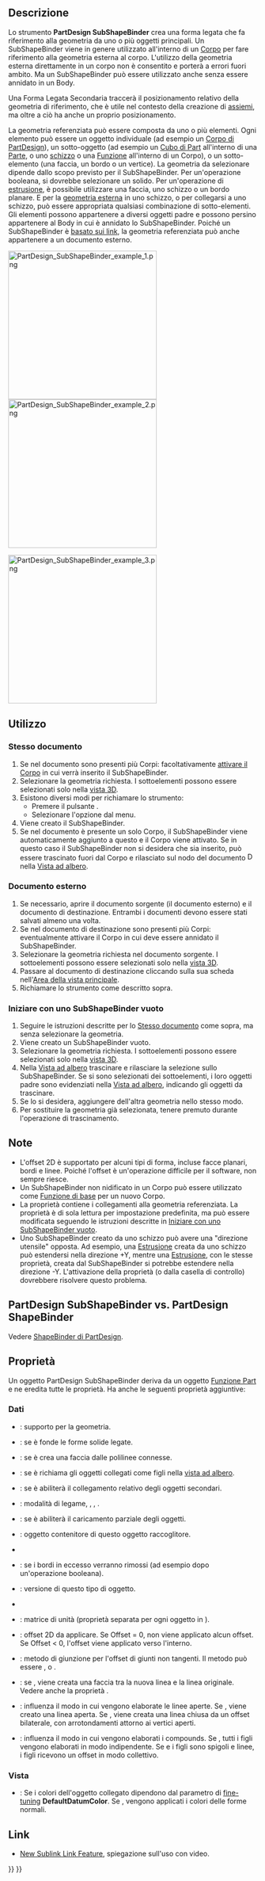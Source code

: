 <languages/>

{{Docnav/it
|[[PartDesign_ShapeBinder/it|Creare una forma legata]]
|[[PartDesign_Clone/it|Creare un clone]]
|[[PartDesign_Workbench/it|PartDesign]]
|IconL=PartDesign_ShapeBinder.svg
|IconR=PartDesign_Clone.svg
|IconC=Workbench_PartDesign.svg
}}

{{GuiCommand/it
|Name=PartDesign SubShapeBinder
|Name/it=Crea un riferimento di forma per i(l) sotto oggetti(o)
|Workbenches=[[PartDesign_Workbench/it|PartDesign]]
|MenuLocation=Part Design → Crea un riferimento di forma per i(l) sotto oggetti(o)
|Version=0.19
|SeeAlso=[[PartDesign_Clone/it|Creare un clone]]
}}

<span id="Description"></span>
==Descrizione==

Lo strumento '''PartDesign SubShapeBinder''' crea una forma legata che fa riferimento alla geometria da uno o più oggetti principali. Un SubShapeBinder viene in genere utilizzato all'interno di un [[PartDesign_Body/it|Corpo]] per fare riferimento alla geometria esterna al corpo. L'utilizzo della geometria esterna direttamente in un corpo non è consentito e porterà a errori fuori ambito. Ma un SubShapeBinder può essere utilizzato anche senza essere annidato in un Body.

Una Forma Legata Secondaria traccerà il posizionamento relativo della geometria di riferimento, che è utile nel contesto della creazione di [[Assembly/it|assiemi]], ma oltre a ciò ha anche un proprio posizionamento.

La geometria referenziata può essere composta da uno o più elementi. Ogni elemento può essere un oggetto individuale (ad esempio un [[PartDesign_Body/it|Corpo di PartDesign]]), un sotto-oggetto (ad esempio un [[Part_Box/it|Cubo di Part]] all'interno di una [[Std_Part/it|Parte]], o uno [[PartDesign_NewSketch/it|schizzo]] o una [[PartDesign_Feature/it|Funzione]] all'interno di un Corpo), o un sotto-elemento (una faccia, un bordo o un vertice). La geometria da selezionare dipende dallo scopo previsto per il SubShapeBinder. Per un'operazione booleana, si dovrebbe selezionare un solido. Per un'operazione di [[PartDesign_Pad/it|estrusione]], è possibile utilizzare una faccia, uno schizzo o un bordo planare. E per la [[Sketcher_External/it|geometria esterna]] in uno schizzo, o per collegarsi a uno schizzo, può essere appropriata qualsiasi combinazione di sotto-elementi. Gli elementi possono appartenere a diversi oggetti padre e possono persino appartenere al Body in cui è annidato lo SubShapeBinder. Poiché un SubShapeBinder è [[Std LinkMake/it|basato sui link]], la geometria referenziata può anche appartenere a un documento esterno.

[[File:PartDesign_SubShapeBinder_example_1.png|x300px]] [[File:PartDesign_SubShapeBinder_example_2.png|x300px]]
{{Caption|A sinistra: due solidi creati in due [[PartDesign_Body/it|Corpi]] separati.<br>
A destra: due SubShapeBinders estratti dal primo corpo, importati nel secondo corpo e spostati in una posizione diversa.}}

[[File:PartDesign_SubShapeBinder_example_3.png|x300px]]
{{Caption|I due SubShapeBinders vengono utilizzati per creare un [[PartDesign_Boolean/it|Taglio booleano]] e un [[PartDesign_Pad/it|Pad]], con il secondo Corpo.}}

<span id="Usage"></span>
==Utilizzo==

<span id="Same_document"></span>
=== Stesso documento ===

# Se nel documento sono presenti più Corpi: facoltativamente [[PartDesign_Body/it#Stato_attivo|attivare il Corpo]] in cui verrà inserito il SubShapeBinder.
# Selezionare la geometria richiesta. I sottoelementi possono essere selezionati solo nella [[3D_view/it|vista 3D]].
# Esistono diversi modi per richiamare lo strumento:
#* Premere il pulsante {{Button|[[Image:PartDesign_SubShapeBinder.svg|16px]] [[PartDesign_SubShapeBinder/it|Crea un riferimento di forma per i(l) sotto oggetti(o) di PartDesign]]}}.
#* Selezionare l'opzione {{MenuCommand|Part Design → [[Image:PartDesign_SubShapeBinder.svg|16px]] Crea un riferimento di forma per i(l) sotto oggetti(o)}} dal menu.
# Viene creato il SubShapeBinder.
# Se nel documento è presente un solo Corpo, il SubShapeBinder viene automaticamente aggiunto a questo e il Corpo viene attivato. Se in questo caso il SubShapeBinder non si desidera che sia inserito, può essere trascinato fuori dal Corpo e rilasciato sul nodo del documento [[Image:Document.svg|16px]] nella [[Tree_view/it|Vista ad albero]].

<span id="External_document"></span>
=== Documento esterno ===

# Se necessario, aprire il documento sorgente (il documento esterno) e il documento di destinazione. Entrambi i documenti devono essere stati salvati almeno una volta.
# Se nel documento di destinazione sono presenti più Corpi: eventualmente attivare il Corpo in cui deve essere annidato il SubShapeBinder.
# Selezionare la geometria richiesta nel documento sorgente. I sottoelementi possono essere selezionati solo nella [[3D_view/it|vista 3D]].
# Passare al documento di destinazione cliccando sulla sua scheda nell'[[Main_view_area/it|Area della vista principale]].
# Richiamare lo strumento come descritto sopra.

<span id="Start_with_empty_SubShapeBinder"></span>
=== Iniziare con uno SubShapeBinder vuoto ===

# Seguire le istruzioni descritte per lo [[#Stesso_documento|Stesso documento]] come sopra, ma senza selezionare la geometria.
# Viene creato un SubShapeBinder vuoto.
# Selezionare la geometria richiesta. I sottoelementi possono essere selezionati solo nella [[3D_view/it|vista 3D]].
# Nella [[Tree_view/it|Vista ad albero]] trascinare e rilasciare la selezione sullo SubShapeBinder. Se si sono selezionati dei sottoelementi, i loro oggetti padre sono evidenziati nella [[Tree_view/it|Vista ad albero]], indicando gli oggetti da trascinare.
# Se lo si desidera, aggiungere dell'altra geometria nello stesso modo.
# Per sostituire la geometria già selezionata, tenere premuto {{KEY|Ctrl}} durante l'operazione di trascinamento.

<span id="Notes"></span>
== Note ==

* L'offset 2D è supportato per alcuni tipi di forma, incluse facce planari, bordi e linee. Poiché l'offset è un'operazione difficile per il software, non sempre riesce.
* Un SubShapeBinder non nidificato in un Corpo può essere utilizzato come [[PartDesign_Body/it#Funzione_di_base|Funzione di base]] per un nuovo Corpo.
* La proprietà {{PropertyData|Support}} contiene i collegamenti alla geometria referenziata. La proprietà è di sola lettura per impostazione predefinita, ma può essere modificata seguendo le istruzioni descritte in [[#Iniziare_con_uno_SubShapeBinder_vuoto|Iniziare con uno SubShapeBinder vuoto]].
* Uno SubShapeBinder creato da uno schizzo può avere una "direzione utensile" opposta. Ad esempio, una [[PartDesign_Pad/it|Estrusione]] creata da uno schizzo può estendersi nella direzione +Y, mentre una [[PartDesign_Pad/it|Estrusione]], con le stesse proprietà, creata dal SubShapeBinder si potrebbe estendere nella direzione -Y. L'attivazione della proprietà (o dalla casella di controllo) {{PropertyData|Reversed}} dovrebbere risolvere questo problema.

== PartDesign SubShapeBinder vs. PartDesign ShapeBinder ==

Vedere [[PartDesign_ShapeBinder/it#PartDesign_SubShapeBinder_vs._PartDesign_ShapeBinder|ShapeBinder di PartDesign]].

<span id="Properties"></span>
==Proprietà==

Un oggetto PartDesign SubShapeBinder deriva da un oggetto [[Part_Feature/it|Funzione Part]] e ne eredita tutte le proprietà. Ha anche le seguenti proprietà aggiuntive:

<span id="Data"></span>
===Dati===

{{TitleProperty|Base}}

* {{PropertyData|Support|XLinkSubList}}: supporto per la geometria.
* {{PropertyData|Fuse|Bool}}: se è {{TRUE}} fonde le forme solide legate.
* {{PropertyData|Make Face|Bool}}: se è {{TRUE}} crea una faccia dalle polilinee connesse.
* {{PropertyData|Claim Children|PropertyBool}}: se è {{TRUE}} richiama gli oggetti collegati come figli nella [[Tree_view/it|vista ad albero]].
* {{PropertyData|Relative|Bool}}: se è {{TRUE}} abiliterà il collegamento relativo degli oggetti secondari.
* {{PropertyData|Bind Mode|Enumeration}}: modalità di legame, {{value|Synchronized}}, {{Value|Frozen}}, {{Value|Detached}}.
* {{PropertyData|Partial Load|Bool}}: se è {{TRUE}} abiliterà il caricamento parziale degli oggetti.
* {{PropertyData|Context|XLink|hidden}}: oggetto contenitore di questo oggetto raccoglitore.
* {{PropertyData|Bind Copy On Change|Enumeration}}
* {{PropertyData|Refine|Bool}}: se {{TRUE}} i bordi in eccesso verranno rimossi (ad esempio dopo un'operazione booleana).
* {{PropertyData|_ Version|Integer|hidden}}: versione di questo tipo di oggetto.
* {{PropertyData|_ Copied Link|XLinkSub|hidden}}

{{TitleProperty|Cache}}

* {{PropertyData|Cache_*|Matrix|hidden}}: matrice di unità (proprietà separata per ogni oggetto in {{PropertyData|Support}}).

{{TitleProperty|Offsetting}}

* {{PropertyData|Offset}}: offset 2D da applicare. Se Offset = 0, non viene applicato alcun offset. Se Offset < 0, l'offset viene applicato verso l'interno.
* {{PropertyData|Offset Join Type}}: metodo di giunzione per l'offset di giunti non tangenti. Il metodo può essere {{Value|Arcs}}, {{Value|Tangent}} o {{Value|Intersection}}.
* {{PropertyData|Offset Fill|Bool}}: se {{TRUE}}, viene creata una faccia tra la nuova linea e la linea originale. Vedere anche la proprietà {{PropertyData|Make Face}}.
* {{PropertyData|Offset Open Result|Bool}}: influenza il modo in cui vengono elaborate le linee aperte. Se {{FALSE}}, viene creato una linea aperta. Se {{TRUE}}, viene creata una linea chiusa da un offset bilaterale, con arrotondamenti attorno ai vertici aperti.
* {{PropertyData|Offset Intersection|Bool}}: influenza il modo in cui vengono elaborati i compounds. Se {{FALSE}}, tutti i figli vengono elaborati in modo indipendente. Se {{TRUE}} e i figli sono spigoli e linee, i figli ricevono un offset in modo collettivo.

<span id="View"></span>
=== Vista ===

{{TitleProperty|Base}}

* {{PropertyView|Use Binder Style|Bool}}: Se {{TRUE}} i colori dell'oggetto collegato dipendono dal parametro di [[Fine-tuning/it#PartDesign_Workbench|fine-tuning]] '''DefaultDatumColor'''. Se {{FALSE}}, vengono applicati i colori delle forme normali.

<span id="Links"></span>
==Link==

* [https://forum.freecadweb.org/viewtopic.php?t=41450 New Sublink Link Feature], spiegazione sull'uso con video.


{{Docnav/it
|[[PartDesign_ShapeBinder/it|Creare una forma legata]]
|[[PartDesign_Clone/it|Creare un clone]]
|[[PartDesign_Workbench/it|PartDesign]]
|IconL=PartDesign_ShapeBinder.svg
|IconR=PartDesign_Clone.svg
|IconC=Workbench_PartDesign.svg
}}

{{PartDesign_Tools_navi{{#translation:}}}}
{{Userdocnavi{{#translation:}}}}